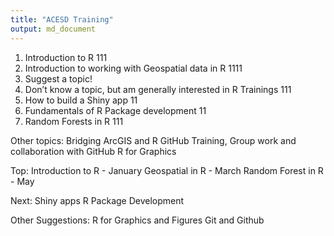 ```yaml
---
title: "ACESD Training"
output: md_document
---
```


1. Introduction to R 111
2. Introduction to working with Geospatial data in R 1111
3. Suggest a topic!
4. Don't know a topic, but am generally interested in R Trainings 111
5. How to build a Shiny app 11
6. Fundamentals of R Package development 11
7. Random Forests in R 111

Other topics:
Bridging ArcGIS and R
GitHub Training, Group work and collaboration with GitHub
R for Graphics

Top:
Introduction to R - January
Geospatial in R - March
Random Forest in R - May

Next:
Shiny apps
R Package Development

Other Suggestions:
R for Graphics and Figures
Git and Github